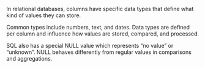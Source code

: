 In relational databases, columns have specific data types that define what kind of values they can store.

Common types include numbers, text, and dates. Data types are defined per column and influence how values are stored, compared, and processed.

SQL also has a special NULL value which represents “no value” or “unknown”. NULL behaves differently from regular values in comparisons and aggregations.

